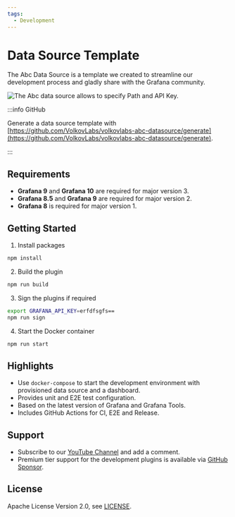```yaml
---
tags:
  - Development
---
```



# Data Source Template

The Abc Data Source is a template we created to streamline our development process and gladly share with the Grafana community.

<Image
  title="The Abc data source allows to specify Path and API Key."
  src="/img/plugins/templates/datasource.png"
/>

:::info GitHub

Generate a data source template with [https://github.com/VolkovLabs/volkovlabs-abc-datasource/generate](https://github.com/VolkovLabs/volkovlabs-abc-datasource/generate).

:::

## Requirements

- **Grafana 9** and **Grafana 10** are required for major version 3.
- **Grafana 8.5** and **Grafana 9** are required for major version 2.
- **Grafana 8** is required for major version 1.

## Getting Started

1. Install packages

```bash
npm install
```

2. Build the plugin

```bash
npm run build
```

3. Sign the plugins if required

```bash
export GRAFANA_API_KEY=erfdfsgfs==
npm run sign
```

4. Start the Docker container

```bash
npm run start
```

## Highlights

- Use `docker-compose` to start the development environment with provisioned data source and a dashboard.
- Provides unit and E2E test configuration.
- Based on the latest version of Grafana and Grafana Tools.
- Includes GitHub Actions for CI, E2E and Release.

## Support

- Subscribe to our [YouTube Channel](https://www.youtube.com/@volkovlabs) and add a comment.
- Premium tier support for the development plugins is available via [GitHub Sponsor](https://github.com/sponsors/VolkovLabs).

## License

Apache License Version 2.0, see [LICENSE](https://github.com/volkovlabs/volkovlabs-abc-datasource/blob/main/LICENSE).
